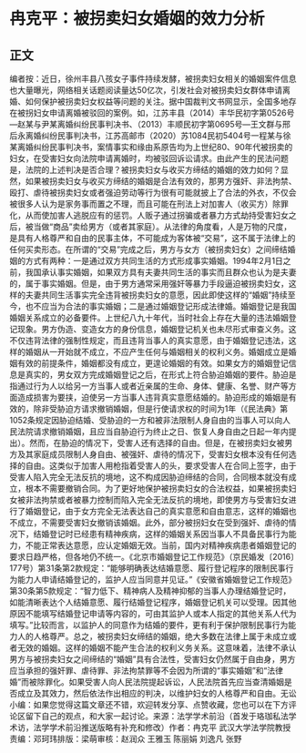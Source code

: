 # 冉克平：被拐卖妇女婚姻的效力分析
## 正文
编者按：近日，徐州丰县八孩女子事件持续发酵，被拐卖妇女相关的婚姻案件信息也大量曝光，网络相关话题阅读量达50亿次，引发社会对被拐卖妇女群体申请离婚、如何保护被拐卖妇女权益等问题的关注。据中国裁判文书网显示，全国多地存在被拐妇女申请离婚被驳回的案例。如，江苏丰县（2014）丰华民初字第0526号—赵某与尹某离婚纠纷民事判决书、（2013）丰顺民初字第0695号—王文群与邢后永离婚纠纷民事判决书，江苏高邮市（2020）苏1084民初5404号一程某与徐某离婚纠纷民事判决书，案情事实和缘由系原告均为上世纪80、90年代被拐卖的妇女，在受害妇女向法院申请离婚时，均被驳回诉讼请求。由此产生的民法问题是，法院的上述判决是否合理？被拐卖妇女与收买方缔结的婚姻的效力如何？显然，如果被拐卖妇女与收买方缔结的婚姻是合法有效的，那男方强奸、非法拘禁、殴打、虐待被拐卖妇女或者强迫劳动等行为很有可能就披上了合法的外衣，不仅会被很多人认为是家务事而置之不理，而且可能在刑法上对加害人（收买方）除罪化，从而使加害人逃脱应有的惩罚。人贩子通过拐骗或者暴力方式劫持受害妇女之后，被当做“商品”卖给男方（或者其家庭）。从法律的角度看，人是万物的尺度，是具有人格尊严和自由的民事主体，不可能成为客体被“交易”，这不属于法律上的任何买卖形态。在所谓的“交易”完成之后，男方与女方（被拐卖妇女）之间缔结婚姻的方式有两种：一是通过双方共同生活的方式形成事实婚姻。1994年2月1日之前，我国承认事实婚姻，如果双方具有夫妻共同生活的事实而且群众也认为是夫妻的，属于事实婚姻。但是，由于男方通常采用强奸等暴力手段逼迫被拐卖妇女，这样的夫妻共同生活事实完全违背被拐卖妇女的意愿，因此即使这样的“婚姻”持续至今，也不应当为合法的事实婚姻；二是通过婚姻登记形成法律婚。婚姻登记是我国婚姻关系成立的必备要件。上世纪八九十年代，当时社会上存在大量的违法婚姻登记现象。男方伪造、变造女方的身份信息，婚姻登记机关也未尽形式审查义务。这不仅违背法律的强制性规定，而且违背当事人的真实意愿，由于婚姻登记违法，这样的婚姻从一开始就不成立，不应产生任何与婚姻相关的权利义务。婚姻成立是婚姻有效的前提条件，婚姻都没有成立，更遑论婚姻的有效。如果女方的婚姻登记信息是真实的，男女双方完成婚姻登记之后，在形式上符合胁迫婚姻的要件。胁迫是指通过行为人以给另一方当事人或者近亲属的生命、身体、健康、名誉、财产等方面造成损害为要挟，迫使另一方当事人违背真实意愿结婚的。胁迫形成的婚姻是有效的，除非受胁迫方请求撤销婚姻，但是行使请求权的时间为1年（《民法典》第1052条规定因胁迫结婚、受胁迫的一方和被非法限制人身自由的当事人可以向人民法院请求撤销婚姻，且应当自胁迫行为终止之日、恢复人身自由之日起一年内提出）。然而，在胁迫的情况下，受害人还有选择的自由。但是，在被拐卖妇女被男方及其家庭成员限制人身自由、被强奸、虐待的情况下，受害妇女根本没有任何选择的自由。这类似于加害人用枪指着受害人的头，要求受害人在合同上签字，由于受害人陷入完全无法反抗的境地，这不构成因胁迫缔结的合同，合同根本就没有成立，根本不需要撤销合同。为了更好地保护被拐卖妇女的合法权益，如果被拐卖妇女被非法拘禁或者被暴力控制而陷入完全无法反抗的境地，即使男方与受害妇女进行了婚姻登记，由于女方完全无法表达自己的真实意愿和自由意志，这样的婚姻也不成立，不需要受害妇女撤销该婚姻。此外，部分被拐妇女在受到强奸、虐待的情况下，结婚登记时已经患有精神疾病，这样的婚姻关系因当事人不具备民事行为能力，不能正常表达意愿，应认定婚姻无效。当前，国内对精神疾病患者婚姻登记的要求日趋严格，但各地仍不统一。《北京市婚姻登记工作规范》（京民婚发〔2016〕177号）第31条第2款规定：“能够明确表达结婚意愿、履行登记程序的限制民事行为能力人申请结婚登记的，监护人应当同意并见证。”《安徽省婚姻登记工作规范》第30条第5款规定：“智力低下、精神病人及精神抑郁的当事人办理结婚登记时，如能清晰表达个人结婚意愿、履行结婚登记程序，婚姻登记机关可以受理。因其他原因不能填写结婚登记申请等内容的，可由其监护人或本人指定的其他关系人代为填写。”比较而言，以监护人的同意作为结婚的要件，更有利于保护限制民事行为能力人的人格尊严。总之，被拐卖妇女缔结的婚姻，绝大多数在法律上属于未成立或者无效的婚姻。这样的婚姻不能产生合法的权利义务关系。这意味着，法律不承认男方与被拐卖妇女之间缔结的“婚姻”具有合法性，受害妇女仍然属于自由身，男方应当承担的强奸罪、虐待罪、非法拘禁罪等不会因为所谓的“事实婚姻”和“法律婚”而被除罪化。如果受害人向人民法院提起诉讼，人民法院首先应当查清婚姻是否成立及其效力，然后依法作出相应的判决，以维护妇女的人格尊严和自由。无讼小编：如果您觉得这篇文章还不错，欢迎转发分享、点赞收藏，您也可以在下方评论区留下自己的观点，和大家一起讨论。来源：法学学术前沿（首发于珞珈私法学术访，法学学术前沿推送版略有补充和修改）作者：冉克平 武汉大学法学院教授责编：邓珂玮排版：梁萌审核：赵润众 王雅玉 陈丽娟 刘逸凡 张野